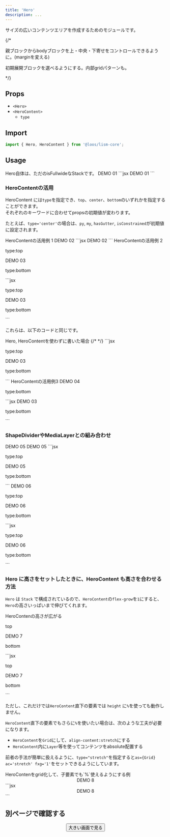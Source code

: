 ```yaml
---
title: 'Hero'
description: ...
---
```



サイズの広いコンテンツエリアを作成するためのモジュールです。

{/* <p>親ブロックからbodyブロックを上・中央・下寄せをコントロールできるように。(marginを変える)</p>
<p>初期展開ブロックを選べるようにする。内部gridパターンも。</p> */}

## Props

- `<Hero>`
- `<HeroContent>`
	- `type`

## Import

```js
import { Hero, HeroContent } from '@loos/lism-core';
```

## Usage

<Preview>
	<PreviewTitle>Hero自体は、ただのisFullwideなStackです。</PreviewTitle>
	<PreviewArea resize alignfull>
		<Hero bd>
			<Text fw='bold' fz='xl'>DEMO 01</Text>
			<DammyText length='l' />
		</Hero>
	</PreviewArea>
	<PreviewCode alignfull>
		```jsx
		<Hero bd>
			<Text fw='bold' fz='xl'>DEMO 01</Text>
			<DammyText lang="ja" length="l" />
		</Hero>
		```
	</PreviewCode>
</Preview>

### HeroContentの活用

HeroContent には`type`を指定でき、`top`、`center`、`bottom`のいずれかを指定することができます。  
それぞれのキーワードに合わせてpropsの初期値が変わります。

たとえば、`type='center'`の場合は、`py`, `my`, `hasGutter`, `isConstrained`が初期値に設定されます。

<Preview>
	<PreviewTitle>HeroContentの活用例 1</PreviewTitle>
	<PreviewArea resize alignfull>
		<Hero bd>
			<HeroContent type='center'>
				<Text fw='bold' fz='xl'>DEMO 02</Text>
				<DammyText length='l' />
			</HeroContent>
		</Hero>
	</PreviewArea>
	<PreviewCode alignfull>
		```jsx
		<Hero bd>
			<HeroContent type='center'>
				<Text fw='bold' fz='xl'>DEMO 02</Text>
				<DammyText length='l' />
			</HeroContent>
		</Hero>
		```
	</PreviewCode>
</Preview>

<Preview>
	<PreviewTitle>HeroContentの活用例 2</PreviewTitle>
	<PreviewArea resize alignfull>
		<Hero bd minH='50vh'>
			<HeroContent type='top'>
				<p>type:top</p>
			</HeroContent>
			<HeroContent type='center'>
				<Text fw='bold' fz='xl'>DEMO 03</Text>
				<DammyText length='l' />
			</HeroContent>
			<HeroContent type='bottom'>
				<p>type:bottom</p>
			</HeroContent>
		</Hero>
	</PreviewArea>
	<PreviewCode alignfull>
		```jsx
		<Hero bd minH='50vh'>
			<HeroContent type='top'>
				<p>type:top</p>
			</HeroContent>
			<HeroContent type='center'>
				<Text fw='bold' fz='xl'>DEMO 03</Text>
				<DammyText length='l' />
			</HeroContent>
			<HeroContent type='bottom'>
				<p>type:bottom</p>
			</HeroContent>
		</Hero>
		```
	</PreviewCode>
</Preview>

これらは、以下のコードと同じです。

<Preview>
	<PreviewTitle>Hero, HeroContentを使わずに書いた場合</PreviewTitle>
	{/* <PreviewArea resize alignfull>
	</PreviewArea> */}
	<PreviewCode alignfull>
		```jsx
		<Stack bd minH='50vh' bgc='base-2' alignfull>
			<Layouter mb="auto">
				<p>type:top</p>
			</Layouter>
			<Layouter my="auto" isConstrained hasGutter py={60}>
				<Text fw='bold' fz='xl'>DEMO 03</Text>
				<DammyText length='l' />
			</Layouter>
			<Layouter mt="auto">
				<p>type:bottom</p>
			</Layouter>
		</Stack>
		```
	</PreviewCode>
</Preview>

<Preview>
	<PreviewTitle>HeroContentの活用例3</PreviewTitle>
	<PreviewArea resize alignfull>
		<Hero bd minH='50vh'>
			<HeroContent type='top'>
				<Text fw='bold' fz='xl'>DEMO 04</Text>
				<DammyText length='l' />
			</HeroContent>
			<HeroContent type='bottom' alignSelf="flex-end">
				<p>type:bottom</p>
			</HeroContent>
		</Hero>
	</PreviewArea>
	<PreviewCode alignfull>
		```jsx
		<Hero bd minH='50vh'>
			<HeroContent type='top'>
				<Text fw='bold' fz='xl'>DEMO 03</Text>
				<DammyText length='l' />
			</HeroContent>
			<HeroContent type='bottom' alignSelf="flex-end">
				<p>type:bottom</p>
			</HeroContent>
		</Hero>
		```
	</PreviewCode>
</Preview>


### ShapeDividerやMediaLayerとの組み合わせ

<Preview>
	<PreviewTitle>DEMO 05</PreviewTitle>
	<PreviewArea resize alignfull>
		<Hero bd c='white' minH='50vh'>
			<MediaLayer src='/img.jpg' alt='' width={960} height={640}/>
			<FilterLayer blur='4px' bgc='black:40%' />
			<ShapeDivider shape='wave3' c='#fff' isFlip />
			<HeroContent type='center' isConstrained='s' bd='guide'>
				<Text fw='bold' fz='xl'>DEMO 05</Text>
				<DammyText length='l' />
			</HeroContent>
			<ShapeDivider shape='wave3' c='#fff' />
		</Hero>
	</PreviewArea>
	<PreviewCode alignfull>
		```jsx
		<Hero bd minH='50vh'>
			<HeroContent type='top'>
				<p>type:top</p>
			</HeroContent>
			<HeroContent type='center'>
				<Text fw='bold' fz='xl'>DEMO 05</Text>
				<DammyText length='l' />
			</HeroContent>
			<HeroContent type='bottom'>
				<p>type:bottom</p>
			</HeroContent>
		</Hero>
		```
	</PreviewCode>
</Preview>


<Preview>
	<PreviewTitle>DEMO 06</PreviewTitle>
	<PreviewArea resize alignfull>
		<Hero bd c='white' minH='50vh' gap={30}>
			<MediaLayer src='/img.jpg' alt='' width={960} height={640}/>
			<FilterLayer blur='4px' bgc='black:40%' />
			<ShapeDivider shape='line2' c='#fff' isFlip />
			<HeroContent type='top' p='em5' bd='guide'>
				<p>type:top</p>
			</HeroContent>
			<HeroContent type='center' isConstrained='s' bd='guide'>
				<Text fw='bold' fz='xl'>DEMO 06</Text>
				<DammyText length='l' />
			</HeroContent>
			<HeroContent type='bottom' p='em5' bd='guide'>
				<p>type:bottom</p>
			</HeroContent>
			<ShapeDivider shape='line2' c='#fff' />
		</Hero>
	</PreviewArea>
	<PreviewCode alignfull>
		```jsx
		<Hero bd c='white' minH='50vh' gap={30}>
			<MediaLayer src='/img.jpg' alt='' width={960} height={640}/>
			<FilterLayer blur='4px' bgc='black:40%' />
			<ShapeDivider shape='line2' c='#fff' isFlip />
			<HeroContent type='top' p='em5' bd='guide'>
				<p>type:top</p>
			</HeroContent>
			<HeroContent type='center' isConstrained='s' bd='guide'>
				<Text fw='bold' fz='xl'>DEMO 06</Text>
				<DammyText length='l' />
			</HeroContent>
			<HeroContent type='bottom' p='em5' bd='guide'>
				<p>type:bottom</p>
			</HeroContent>
			<ShapeDivider shape='line2' c='#fff' />
		</Hero>
		```
	</PreviewCode>
</Preview>

### Hero に高さをセットしたときに、HeroContent も高さを合わせる方法

`Hero` は `Stack` で構成されているので、`HeroContent`の`flex-grow`を`1`にすると、`Hero`の高さいっぱいまで伸びてくれます。

<Preview>
	<PreviewTitle>HeroContenの高さが広がる</PreviewTitle>
	<PreviewArea resize alignfull>
		<Hero minH='70vh' bd='guide' p="5" gap="5">
			<HeroContent type='top' p='em5' bd='guide'>
				<p>top</p>
			</HeroContent>
			<HeroContent fxg='1' bd='guide'>
				<Text fw='bold' fz='xl'>DEMO 7</Text>
				<DammyText length='l' />
			</HeroContent>
			<HeroContent type='bottom' p='em5' bd='guide'>
				<p>bottom</p>
			</HeroContent>
		</Hero>
	</PreviewArea>
	<PreviewCode alignfull>
		```jsx
		<Hero minH='70vh' bd='guide' p="5" gap="5">
			<HeroContent type='top' p='em5' bd='guide'>
				<p>top</p>
			</HeroContent>
			<HeroContent fxg='1' bd='guide'>
				<Text fw='bold' fz='xl'>DEMO 7</Text>
				<DammyText length='l' />
			</HeroContent>
			<HeroContent type='bottom' p='em5' bd='guide'>
				<p>bottom</p>
			</HeroContent>
		</Hero>
		```
	</PreviewCode>
</Preview>




ただし、これだけでは`HeroContent`直下の要素では `height` に`%`を使っても動作しません。

`HeroContent`直下の要素でもさらに`%`を使いたい場合は、次のような工夫が必要になります。

- `HeroContent`を`Grid`にして、`align-content:stretch`にする
- `HeroContent`内に`Layer`等を使ってコンテンツをabsolute配置する

前者の手法が簡単に扱えるように、`type="stretch"`を指定すると`as={Grid} ac='stretch' fxg='1'`をセットできるようにしています。


<Preview>
	<PreviewTitle>HeroContenをgrid化して、子要素でも`%`使えるようにする例</PreviewTitle>
	<PreviewArea resize alignfull>
		<Hero bd='guide' minH='70vh'>
			<MediaLayer src='/img.jpg' alt='' width={960} height={640}/>
			<FilterLayer bgc='black:20%' />
			<HeroContent type='stretch' hasGutter ai='center' bd='guide'>
				<Center minH='50%' isContainer='s' bg="glass" p="box" c="white" bdrs='s' gap={20}>
					<Text fw='bold' fz='xl'>DEMO 8</Text>
					<DammyText length='l' />
				</Center>
			</HeroContent>
		</Hero>
	</PreviewArea>
	<PreviewCode alignfull>
		```jsx
		<Hero bd='guide' minH='70vh'>
			<MediaLayer src='/img.jpg' alt='' width={960} height={640}/>
			<FilterLayer bgc='black:20%' />
			<HeroContent type='stretch' hasGutter ai='center' bd='guide'>
				<Center minH='50%' isContainer='s' bg="glass" p="box" c="white" bdrs='s' gap={20}>
					<Text fw='bold' fz='xl'>DEMO 8</Text>
					<DammyText length='l' />
				</Center>
			</HeroContent>
		</Hero>
		```
	</PreviewCode>
</Preview>


## 別ページで確認する

<Frame aspect='4/3' className='scalePreview' bxsh='4' bdrs='m' bd bdw='3px'>
	<Frame tag='iframe' src='/demo/hero' aspect='4/3' width='1600' height='900' />
</Frame>

<Center>
<Button href='/demo/hero' target="_blank" rel='noopener noreferrer'>大きい画面で見る</Button>
</Center>

